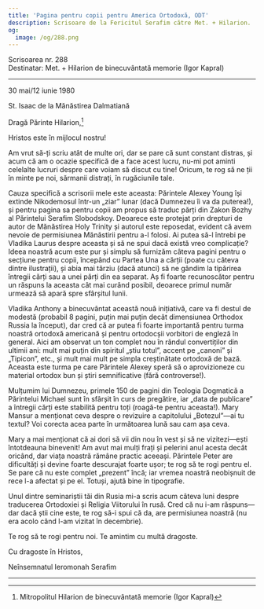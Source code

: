 ```yaml
---
title: 'Pagina pentru copii pentru America Ortodoxă, ODT'
description: Scrisoare de la Fericitul Serafim către Met. + Hilarion.
og:
  image: /og/288.png
---
```


<div style={{textAlign:'right', fontFamily:'monospace'}}>Scrisoarea nr. 288</div>
<div style={{textAlign:'left', fontFamily:'monospace'}}>Destinatar: Met. + Hilarion de binecuvântată memorie (Igor Kapral)</div>

---

30 mai/12 iunie 1980

St. Isaac de la Mănăstirea Dalmatiană

Dragă Părinte Hilarion,[^1]

Hristos este în mijlocul nostru!

Am vrut să-ți scriu atât de multe ori, dar se pare că sunt constant distras, și acum că am o ocazie specifică de a face acest lucru, nu-mi pot aminti celelalte lucruri despre care voiam să discut cu tine! Oricum, te rog să ne ții în minte pe noi, sărmanii distrați, în rugăciunile tale.

Cauza specifică a scrisorii mele este aceasta: Părintele Alexey Young își extinde Nikodemosul într-un „ziar” lunar (dacă Dumnezeu îi va da puterea!), și pentru pagina sa pentru copii am propus să traduc părți din Zakon Bozhy al Părintelui Serafim Slobodskoy. Deoarece este protejat prin drepturi de autor de Mănăstirea Holy Trinity și autorul este reposedat, evident că avem nevoie de permisiunea Mănăstirii pentru a-l folosi. Ai putea să-l întrebi pe Vladika Laurus despre aceasta și să ne spui dacă există vreo complicație? Ideea noastră acum este pur și simplu să furnizăm câteva pagini pentru o secțiune pentru copii, începând cu Partea Una a cărții (poate cu câteva dintre ilustrații), și abia mai târziu (dacă atunci) să ne gândim la tipărirea întregii cărți sau a unei părți din ea separat. Aș fi foarte recunoscător pentru un răspuns la aceasta cât mai curând posibil, deoarece primul număr urmează să apară spre sfârșitul lunii.

Vladika Anthony a binecuvântat această nouă inițiativă, care va fi destul de modestă (probabil 8 pagini, puțin mai puțin decât dimensiunea Orthodox Russia la început), dar cred că ar putea fi foarte importantă pentru turma noastră ortodoxă americană și pentru ortodocșii vorbitori de engleză în general. Aici am observat un ton complet nou în rândul convertiților din ultimii ani: mult mai puțin din spiritul „știu totul”, accent pe „canoni” și „Tipicon”, etc., și mult mai mult pe simpla creștinătate ortodoxă de bază. Aceasta este turma pe care Părintele Alexey speră să o aprovizioneze cu material ortodox bun și știri semnificative (fără controverse!).

Mulțumim lui Dumnezeu, primele 150 de pagini din Teologia Dogmatică a Părintelui Michael sunt în sfârșit în curs de pregătire, iar „data de publicare” a întregii cărți este stabilită pentru toți (roagă-te pentru aceasta!). Mary Mansur a menționat ceva despre o revizuire a capitolului „Botezul”—ai tu textul? Voi corecta acea parte în următoarea lună sau cam așa ceva.

Mary a mai menționat că ai dori să vii din nou în vest și să ne vizitezi—ești întotdeauna binevenit! Am avut mai mulți frați și pelerini anul acesta decât oricând, dar viața noastră rămâne practic aceeași. Părintele Peter are dificultăți și devine foarte descurajat foarte ușor; te rog să te rogi pentru el. Se pare că nu este complet „prezent” încă; iar vremea noastră neobișnuit de rece l-a afectat și pe el. Totuși, ajută bine în tipografie.

Unul dintre seminariștii tăi din Rusia mi-a scris acum câteva luni despre traducerea Ortodoxiei și Religia Viitorului în rusă. Cred că nu i-am răspuns—dar dacă știi cine este, te rog să-i spui că da, are permisiunea noastră (nu era acolo când l-am vizitat în decembrie).

Te rog să te rogi pentru noi. Te amintim cu multă dragoste.

Cu dragoste în Hristos,

Neînsemnatul Ieromonah Serafim

---

[^1]: Mitropolitul Hilarion de binecuvântată memorie (Igor Kapral)
